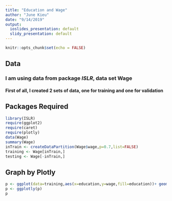 ```yaml
---
title: "Education and Wage"
author: "June Kieu"
date: "9/14/2019"
output: 
  ioslides_presentation: default
  slidy_presentation: default
---
```


```r
knitr::opts_chunk$set(echo = FALSE)
```

## Data

### I am using data from package *ISLR*, data set **Wage**

#### First of all, I created 2 sets of data, one for training and one for validation


## Packages Required

```r
library(ISLR)
require(ggplot2)
require(caret)
require(plotly)
data(Wage)
summary(Wage)
inTrain <- createDataPartition(Wage$wage,p=0.7,list=FALSE)
training <- Wage[inTrain,]
testing <- Wage[-inTrain,]
```

## Graph by Plotly

```r
p <- ggplot(data=training,aes(x=education,y=wage,fill=education))+ geom_boxplot(alpha=.5)
p <- ggplotly(p)
p
```

